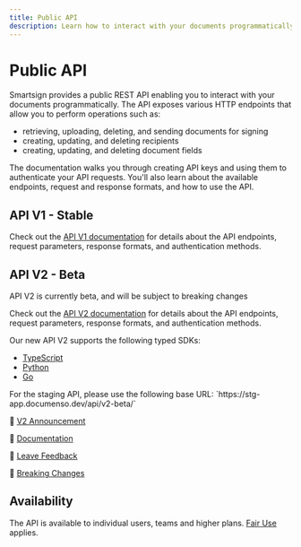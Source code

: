 ```yaml
---
title: Public API
description: Learn how to interact with your documents programmatically using the Smartsign public API.
---
```



# Public API

Smartsign provides a public REST API enabling you to interact with your documents programmatically. The API exposes various HTTP endpoints that allow you to perform operations such as:

- retrieving, uploading, deleting, and sending documents for signing
- creating, updating, and deleting recipients
- creating, updating, and deleting document fields

The documentation walks you through creating API keys and using them to authenticate your API requests. You'll also learn about the available endpoints, request and response formats, and how to use the API.

## API V1 - Stable

Check out the [API V1 documentation](https://sign.smartbill.co.il/api/v1/openapi) for details about the API endpoints, request parameters, response formats, and authentication methods.

## API V2 - Beta

<Callout type="warning">API V2 is currently beta, and will be subject to breaking changes</Callout>

Check out the [API V2 documentation](https://documen.so/api-v2-docs) for details about the API endpoints, request parameters, response formats, and authentication methods.

Our new API V2 supports the following typed SDKs:

- [TypeScript](https://github.com/documenso/sdk-typescript)
- [Python](https://github.com/documenso/sdk-python)
- [Go](https://github.com/documenso/sdk-go)

<Callout type="info">
  For the staging API, please use the following base URL:
  `https://stg-app.documenso.dev/api/v2-beta/`
</Callout>

🚀 [V2 Announcement](https://documen.so/sdk-blog)

📖 [Documentation](https://documen.so/api-v2-docs)

💬 [Leave Feedback](https://documen.so/sdk-feedback)

🔔 [Breaking Changes](https://documen.so/sdk-breaking)

## Availability

The API is available to individual users, teams and higher plans. [Fair Use](https://documen.so/fair) applies.
